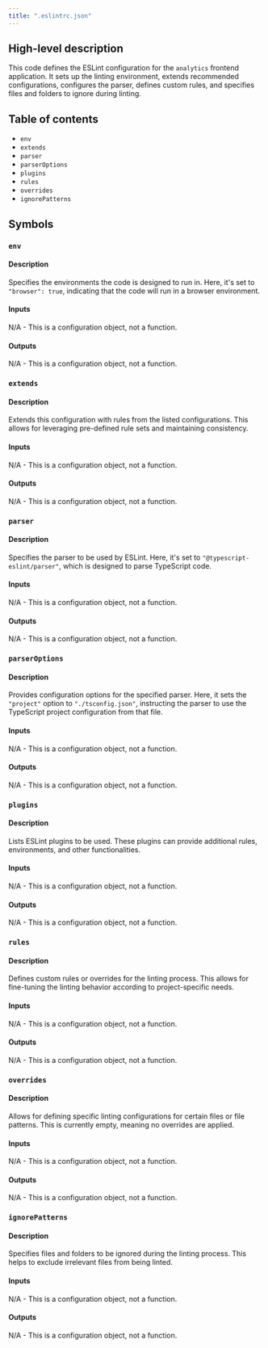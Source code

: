 ```yaml
---
title: ".eslintrc.json"
---
```


## High-level description
This code defines the ESLint configuration for the `analytics` frontend application. It sets up the linting environment, extends recommended configurations, configures the parser, defines custom rules, and specifies files and folders to ignore during linting.

## Table of contents
- `env`
- `extends`
- `parser`
- `parserOptions`
- `plugins`
- `rules`
- `overrides`
- `ignorePatterns`

## Symbols
### `env`
#### Description
Specifies the environments the code is designed to run in. Here, it's set to `"browser": true`, indicating that the code will run in a browser environment.

#### Inputs
N/A - This is a configuration object, not a function.

#### Outputs
N/A - This is a configuration object, not a function.

### `extends`
#### Description
Extends this configuration with rules from the listed configurations. This allows for leveraging pre-defined rule sets and maintaining consistency.

#### Inputs
N/A - This is a configuration object, not a function.

#### Outputs
N/A - This is a configuration object, not a function.

### `parser`
#### Description
Specifies the parser to be used by ESLint. Here, it's set to `"@typescript-eslint/parser"`, which is designed to parse TypeScript code.

#### Inputs
N/A - This is a configuration object, not a function.

#### Outputs
N/A - This is a configuration object, not a function.

### `parserOptions`
#### Description
Provides configuration options for the specified parser. Here, it sets the `"project"` option to `"./tsconfig.json"`, instructing the parser to use the TypeScript project configuration from that file.

#### Inputs
N/A - This is a configuration object, not a function.

#### Outputs
N/A - This is a configuration object, not a function.

### `plugins`
#### Description
Lists ESLint plugins to be used. These plugins can provide additional rules, environments, and other functionalities.

#### Inputs
N/A - This is a configuration object, not a function.

#### Outputs
N/A - This is a configuration object, not a function.

### `rules`
#### Description
Defines custom rules or overrides for the linting process. This allows for fine-tuning the linting behavior according to project-specific needs.

#### Inputs
N/A - This is a configuration object, not a function.

#### Outputs
N/A - This is a configuration object, not a function.

### `overrides`
#### Description
Allows for defining specific linting configurations for certain files or file patterns. This is currently empty, meaning no overrides are applied.

#### Inputs
N/A - This is a configuration object, not a function.

#### Outputs
N/A - This is a configuration object, not a function.

### `ignorePatterns`
#### Description
Specifies files and folders to be ignored during the linting process. This helps to exclude irrelevant files from being linted.

#### Inputs
N/A - This is a configuration object, not a function.

#### Outputs
N/A - This is a configuration object, not a function.
